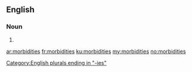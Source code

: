 ==English==

===Noun===
{{head|en|plural}}

# {{plural of|morbidity|lang=en}}

[[Category:English plurals ending in "-ies"]]

[[ar:morbidities]]
[[fr:morbidities]]
[[ku:morbidities]]
[[my:morbidities]]
[[no:morbidities]]